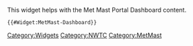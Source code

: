 <noinclude>This widget helps with the Met Mast Portal Dashboard content.

<pre>
{{#Widget:MetMast-Dashboard}}
</pre>

[[Category:Widgets]]
[[Category:NWTC]]
[[Category:MetMast]]

</noinclude>
<includeonly><!--Widget:MetMast-Dashboard-->
<style>

.mm-dashboard-wrapper {
  margin-bottom: 20px;
}
.mm-dashboard-wrapper h2 {
  margin: 0;
  padding: 8px 24px;
  font-size: 24px;
}
.mm-dashboard-cluster {
  clear: both;
}
.mm-dashboard-header {
  width: calc(100% - 50px);
  min-height: 40px;
  margin-left: 25px;
  padding: 10px;
  font-size: 1.3em;
}
.mm-dashboard-gauge{
  height: 230px;
  margin: 5px 0;
}
.mm-dashboard-gauge .row {
  position: relative;
  height: 100%;
  margin: 5px 10px;
  padding: 10px;
  border-radius: 2px;
  color: #fff;
  background: #2196F3;
  box-shadow: 0 2px 3px #ccc;
}
.mm-dashboard-gauge a {
  color: #fff;
  text-decoration: underline;
}
.a-plus-icon {
  background: url('https://openei.org/w/images/7/7e/A-plus.png');
  background-repeat: no-repeat;
  background-position: center center;
  background-size: contain;
  width: 75%;
  height: 75%;
  margin: 25px 0 0 0;
}
.mm-dashboard-icon {
  height: 155px;
  text-align: center;
}
.mm-dashboard-gauge i.fa {
  height: 100%;
  line-height: 150px;
  font-size: 6.5vw;
}

.mm-dashboard-gauge.education p,
.mm-dashboard-gauge.status p,
.mm-dashboard-gauge.energy p {
  margin: 0;
}
.mm-dashboard-gauge.education .mm-dashboard-data,
.mm-dashboard-gauge.status .mm-dashboard-data  {
  height: 155px;
  font-size: 1.75vw;
  padding: 25px 0 0 0;
}
.mm-dashboard-gauge.education .mm-dashboard-data p.content-detail,
.mm-dashboard-gauge.status .mm-dashboard-data p.content-detail {
  margin-bottom: 10px;
}
.mm-dashboard-gauge.education .mm-dashboard-data p.content-detail a {
  margin-right: 40px;
}
.mm-dashboard-gauge.status .mm-dashboard-data {
  height: 155px;
  font-size: 1.75vw;
  padding: 25px 0 0 0;
}
.mm-dashboard-gauge.energy .mm-dashboard-data {
  height: 155px;
  padding: 25px 0 0 0;
  font-size: 1.5vw;
  font-size: 1.75vw;
}
.mm-dashboard-gauge.energy .mm-dashboard-data #analogy {
  font-size: small;
}
.mm-dashboard-gauge.health .mm-dashboard-data {
}
.mm-dashboard-gauge.stats .mm-dashboard-data,
.mm-dashboard-gauge.power .mm-dashboard-data {
  margin-top: 2vh;
}
.mm-dashboard-gauge.stats .mm-dashboard-data span,
.mm-dashboard-gauge.power .mm-dashboard-data span,
.mm-dashboard-gauge.health .mm-dashboard-data span {
  display: block;
  margin: 3px 0;
  clear: both;
}
.mm-dashboard-gauge .alert-info {
  padding: 0 5px;
  border-radius: 2px;
}
.mm-dashboard-gauge.stats .alert-info {
  min-width: 52px;
  text-align: right;
}
.mm-dashboard-gauge.power .alert-info {
  min-width: 78px;
  text-align: right;
}
.mm-dashboard-gauge.stats .alert-info,
.mm-dashboard-gauge.power .alert-info {
  font-family: monospace;
}
.mm-dashboard-gauge.health .alert-info {
  display: block;
  text-transform: uppercase;
  font-size: 0.7em;
}
.mm-dashboard-label {
  position: absolute;
  bottom: 10px;
  left: 10px;
  width: calc(100% - 20px);
  display: block;
  clear: both;
  padding: 5px;
  border-radius: 2px;
  color: #2196F3;
  background: #fff;
}
a .mm-dashboard-label .btn-caret {
  color: #AFAFAF;
}
a:hover .mm-dashboard-label .btn-caret {
  color: #21E411;
}
.mm-dashboard-label .btn-caret i.fa {
  font-size: 20px;
  line-height: 1;
}
.mm-dashboard-note {
  font-size: x-small;
  text-align: center;
}
.mm-dashboard-cluster.not-registered .mm-dashboard-gauge .row {
  background: #bbb;
  color: #ddd;
}
.mm-dashboard-cluster.not-registered .mm-dashboard-gauge .alert-info {
  background: #ddd;
  color: #bbb;
}
.turbine-table,
.table-footer {
  position: relative;
  max-width: 92vw;
  margin-left: calc((100% - 92vw)/2);
  margin-right: calc((100% - 92vw)/2);
}
.table-mask {
  max-height: 50vh;
}
.turbine-table .statusCell {
  white-space: nowrap;
}
.table-footer {
  border-top: solid 1px #2196F3;
  text-align: center;
}
.table-footer .btn {
  position: absolute;
  right: 0;
  margin: 5px;
}
.stickyHeader {
  display: block;
  position: absolute;
  background: #fff;
  border-bottom: solid 2px rgba(33, 150, 243, 0.5);
  z-index: 1;
}
.stickyHeader.expanded {
  position: fixed !important;
  top: 0;
}
.stickyHeader th {
  position: relative;
  padding: 8px;
  cursor: pointer;
}
.stickyHeader th:before {
  content: "";
  display: block;
  height: 5px;
  width: 20px;
  position: absolute;
  right: 0;
  bottom: 0;
  border-left: solid 12px transparent;
  border-right: solid 12px transparent;
  border-bottom: solid 8px #eee;
}
.stickyHeader th:after {
  content: "";
  display: block;
  height: 5px;
  width: 20px;
  position: absolute;
  right: 0;
  bottom: -10px;
  border-left: solid 12px transparent;
  border-right: solid 12px transparent;
  border-top: solid 8px #eee;
}
#sort-table th.active {
  position: relative;
  background: transparent;
}
.stickyHeader th.active {
  color: #2196F3;
  border-bottom: solid 2px #2196F3;
}
.stickyHeader th.active.ascending:before {
  /*border-bottom: solid 8px #2196F3;*/
  border-bottom-color: #2196F3;
}
.stickyHeader th.active.descending:after {
  /*bottom: -10px;
  border-top: solid 8px #2196F3;*/
  border-top-color: #2196F3;
}
.expand-tab {
  position: relative;
  display: inline-block;
  padding: 5px 20px;
  color: #fff;
  z-index: 1;
  cursor: pointer;
}
.expand-tab::before {
  content: '';
  position: absolute;
  top: 0;
  right: 0;
  bottom: 0;
  left: 0;
  border-radius: 0 0px 10px 10px;
  background: #2196F3;
  transform: perspective(10px) rotateX(-3deg);
  z-index: -1;
}
.expand-tab:hover::before {
  background: #1A77C0;
}
td.unregistered {
  color: #ccc;
}
td.unregistered.statusCell {
  color: #888;
  background: #eee;
}
.compare {
  padding-right: 24px;
  text-align: right;
}
@media screen and (max-width : 768px) {
  .mm-dashboard-gauge {
    height: 270px;
  }
  .mm-dashboard-icon {
    height: 60px;
    padding-top: 5px;
  }
  .mm-dashboard-gauge i.fa {
    font-size: 60px;
    line-height: initial;
  }
  .a-plus-icon {
    margin: 0;
    width: 100%;
    height: 100%;
  }
  .mm-dashboard-gauge.education .mm-dashboard-data,
  .mm-dashboard-gauge.status .mm-dashboard-data {
    height: 230px;
    padding: 10px;
    font-size: 3.75vw;
    text-align: center;
  }
  .mm-dashboard-gauge.education .mm-dashboard-data p.content-detail a {
    margin: 0;
    padding: 0 15px;
  }
  .mm-dashboard-gauge.energy {
    height: auto;
    min-height: 180px;
  }
  .mm-dashboard-gauge.energy .mm-dashboard-data {
    height: 145px;
    font-size: 2.5vw;
    font-size: 3vw;
    text-align: left;
    padding-top: 30px;
  }
  .mm-dashboard-gauge.stats .mm-dashboard-data,
  .mm-dashboard-gauge.power .mm-dashboard-data {
    margin-top: initial;
  }
  .mm-dashboard-gauge.energy #analogy {
    font-size: 0.75em;
  }
  .mm-dashboard-gauge.energy .mm-dashboard-icon {
    height: 120px;
  }
  .mm-dashboard-gauge.energy .fa-bolt {
    height: 100%;
    line-height: 120px;
  }
  .table-footer .btn {
    position: relative;
    display: block;
    float: none;
    width: 50%;
    margin: 30px auto;
  }
  .stickyHeader {
    display: none;
  }
}
@media screen and (min-width : 1400px) {
  .a-plus-icon {
    margin-left: 20%;
  }
  .mm-dashboard-gauge.education .mm-dashboard-data,
  .mm-dashboard-gauge.status .mm-dashboard-data {
    font-size: 2.5rem;
  }
  .mm-dashboard-gauge.education .mm-dashboard-data {
    padding-top: 25px;
  }
  .mm-dashboard-gauge.energy .mm-dashboard-data {
    font-size: 2.25rem;
  }
  .mm-dashboard-gauge.energy .mm-dashboard-data #analogy {
    font-size: 0.75em;
    font-size: 1.35rem;
  }
}

</style>

<script type="text/javascript" src="https://code.jquery.com/jquery-3.3.1.min.js"></script>
<script type="text/javascript" src="https://maxcdn.bootstrapcdn.com/bootstrap/3.3.7/js/bootstrap.min.js" integrity="sha384-Tc5IQib027qvyjSMfHjOMaLkfuWVxZxUPnCJA7l2mCWNIpG9mGCD8wGNIcPD7Txa" crossorigin="anonymous"></script>
<script type="text/javascript" src="http://d3js.org/d3.v3.min.js" charset="utf-8"></script>
<script type="text/javascript" src="https://cdn.plot.ly/plotly-latest.min.js"></script>
<script type="text/javascript" src="https://cdnjs.cloudflare.com/ajax/libs/PapaParse/4.1.2/papaparse.min.js"></script>
<script type="text/javascript" src="https://cdnjs.cloudflare.com/ajax/libs/mathjax/2.7.4/latest.js?config=TeX-AMS-MML_SVG" async></script>

<script>

$(document).ready(function () {
  testrequest();
});

//supporting functions
testrequest = function () {
  $.ajax({
    // url: 'https://s3-us-west-2.amazonaws.com/nrel-nwtc-metmast-uni/int/dt=2017-01/2017_January.csv',
    url: 'https://s3-us-west-2.amazonaws.com/nrel-nwtc-metmast-uni/int/2017_January.csv',
    dataType: 'text',
    success: function (data) {
      parseCSVString(data)
    },
    error: function (e) {
      setInnerHTML("csv_data", e.error);
    }
  });
}

function parseCSVString(csv_string) {
  Papa.parse(csv_string, {
    complete: function (csv) {
      createGraph(csv.data);
    }
  });
}

function setInnerHTML(dom_object_id, data) {
  document.getElementById(dom_object_id).innerHTML = data;
}

function createGraph(csv_data) {
  [graphish, layout] = cumulative_prof(csv_data, "2013_May.csv", "speed", "span");
  Plotly.newPlot("chart", [graphish], [layout])
}

function cumulative_prof(all_results, month_string, category, basecolor) {
  // default: -,-,-,span

  // Set up data
  var graphish = [];
  var max_x = -Infinity;
  var min_x = Infinity;

  var object1 = process_data(all_results);
  var object2 = edit_met_data(object1);
  var cate_info = get_catinfo(object2);

  var colnames, vertlocs, ind;
  [colnames, vertlocs, ind] = get_vertical_locations(cate_info["columns"][category])

  var plotdat = [];
  for (var height = 0; height < colnames.length; height++) {

    var array_temp = [];
    array_temp = object2[colnames[height]];
    var total = 0;
    var test_mat = [];
    for (var i = 0; i < array_temp.length; i += 1) {
      // until there is a faster way to remove these
      if ((parseFloat(array_temp[i]) != -999.0) && (array_temp[i] != null)) {
        test_mat.push(array_temp[i]);
        total += parseFloat(array_temp[i]);
      }
    }
    plotdat.push(total / (test_mat.length));

  }
  var maxdat = plotdat.filter(Boolean);

  if (Math.max(...maxdat) > max_x) {
    max_x = Math.max(...maxdat);
  }

  if (Math.min(...maxdat) < min_x) {
    min_x = Math.min(...maxdat);
  }

  var colors = get_colors(1, { basecolor: basecolor });
  
  var trace = {
    x: plotdat,
    y: vertlocs,
    type: "scatter",
    name: month_string.split("_")[1].split(".")[0],
    connectgaps: true,
    line: {
      color: colors[0]
    }
  };

  graphish = trace;
  
  // Set the string labels
  var xstring = "$$" + cate_info["labels"][category] + "$$";
  var ystring = "$$ \\text{Probe Height} [m] $$";
  // need to add $$ for LaTeX to process
  var title_string = "$$ \\text{" + titleCase(category) + " vs. } " + ystring.replace("$$", "") + " $$";

  var diff = max_x - min_x;

  var [layout] = {
    title: title_string,
    yaxis: {
      title: ystring
    },
    xaxis: {
      title: xstring,
      range: [min_x - 0.5 * diff, max_x + 0.5 * diff]
    },
    hovermode: "closest"
  };

  return [graphish, layout];
}

// ***************************************************************************************************************************************


function process_data(csv_data) {

  // Convert CSV to JSON ... need to create dynamic labels in
  // place of 7 and 10
  var arrays = csv_data;
  var keys = arrays[7];
  var values = arrays.slice(1);

  var object1 = new Object();
  // remove -1 in code with QC data
  for (k = 0; k < (keys.length - 1); k++) {
    var new_values = [];
    for (v = 0; v < values.length; v++) {
      new_values.push(values[v][k]);
    }
    if (Object.keys(object1).indexOf(keys[k]) == -1) {
      object1[keys[k]] = new_values;
    } else {
      object1[keys[k] + "_adv"] = new_values;
    }
  }
  return object1;
}




// ***************************************************************************************************************************************

function range(start, stop, step) {

  if (typeof stop == "undefined") {
    // one param defined
    stop = start;
    start = 0;
  }

  if (typeof step == "undefined") {
    step = 1;
  }

  if ((step > 0 && start >= stop) || (step < 0 && start <= stop)) {
    return [];
  }

  var result = [];
  for (var i = start; step > 0 ? i < stop : i > stop; i += step) {
    result.push(i);
  }

  return result;

}

// End: Python common functions to Javascript

// Arithmetic (Rounding)

function Round_To_n(x, n) {

  return x.toPrecision(-Math.round(Math.floor(Math.sign(x) * Math.log10(Math.abs(x)))) + n);

}

// Get Values of Interest

function get_vertical_locations(category, { location = null, reverse = false } = {}) {

  var vertlocs = [];
  for (var vari = 0; vari < category.length; vari++) {
    vertlocs.push(parseInt(category[vari].replace(" ", "").split("(").slice(-1)[0].split("_").slice(-1)[0].split("m")[0]));
  }

  var ind = Array.from(Array(vertlocs.length).keys()).sort((a, b) => vertlocs[a] < vertlocs[b] ? -1 : (vertlocs[b] < vertlocs[a]) | 0);
  //console.log(ind);

  //var interm1 = range(vertlocs.length);
  //ind = interm1.sort(function(a, b){return a - b});

  // sort vertical locations
  var vertlocs_interm = [];
  for (var x = 0; x < ind.length; x++) {
    vertlocs_interm.push(vertlocs[ind[x]]);
  }
  vertlocs = vertlocs_interm;

  var category_interm = [];
  for (var x = 0; x < ind.length; x++) {
    category_interm.push(category[ind[x]]);
  }
  category = category_interm;

  if (location != null) {
    temp = vertlocs.map(x => Math.abs(x - location));
    ind = parseInt(temp.indexOf(Math.min(...temp)));
    category = category[ind];
    vertlocs = vertlocs[ind];
  }

  if (reverse == true) {
    category = category.reverse();
    vertlocs = vertlocs.reverse();
  }

  return [category, vertlocs, ind];

}

function get_nearest_direction(metdat, directions, category) {

  var vertlocs = [];
  for (var vari = 0; vari < metdat[category].length; vari++) {
    vertlocs.push(parseInt(metdat[category][vari].replace(" ", "").split("(").slice(-1)[0].split("_").slice(-1)[0].split("m")[0]));
  }

  var dirlocs = [];
  for (var vari = 0; vari < metdat[directions].length; vari++) {
    dirlocs.push(parseInt(metdat[directions][vari].replace(" ", "").split("(").slice(-1)[0].split("_").slice(-1)[0].split("m")[0]));
  }

  var dirind = [];
  for (var loc = 0; loc < vertlocs.length; loc++) {
    temp = dirlocs.map(x => Math.abs(x - vertlocs[loc]));
    ind = parseInt(dirlocs.indexOf(temp));
    dirind.push(ind);
  }

  var catind = [];
  for (var loc = 0; loc < vertlocs.length; loc++) {
    catind.push(vertlocs.getIndexOf(vertlocs[loc]));
  }

  return [dirind, catind, vertlocs];

}

function get_nearest_stability(metdat, stability, category) {

  if (typeof category === "object") {
    vertlocs = [];
    for (var vari = 0; vari < metdat[category].length; vari++) {
      vertlocs.push(parseInt(metdat[category][vari].replace(" ", "").split("(").slice(-1)[0].split("_").slice(-1)[0].split("m")[0]));
    }
    stablocs = [];
    for (var vari = 0; vari < metdat[stability].length; vari++) {
      stablocs.push(parseInt(metdat[stability][vari].replace(" ", "").split("(").slice(-1)[0].split("_").slice(-1)[0].split("m")[0]));
    }
  } else if (typeof category === "string") {
    vertlocs = [parseInt(metdat[stability][vari].replace(" ", "").split("(").slice(-1)[0].split("_").slice(-1)[0].split("m")[0])];
    stablocs = [];
    for (var vari = 0; vari < metdat[stability].length; vari++) {
      stablocs.push(parseInt(metdat[stability][vari].replace(" ", "").split("(").slice(-1)[0].split("_").slice(-1)[0].split("m")[0]));
    }
  }

  var stabind = [];
  for (var loc = 0; loc < vertlocs.length; loc++) {
    temp = stablocs.map(x => Math.abs(x - vertlocs[loc]));
    ind = parseInt(stablocs.indexOf(temp));
    stabind.push(ind);
  }

  var catind = [];
  for (var loc = 0; loc < vertlocs.length; loc++) {
    catind.push(vertlocs.getIndexOf(vertlocs[loc]));
  }

  return [dirind, catind, vertlocs];

}

// Get Desired Information for Plotting

function monthnames() {

  var months = ['January',
    'February',
    'March',
    'April',
    'May',
    'June',
    'July',
    'August',
    'September',
    'October',
    'November',
    'December'];

  return months;

}

function get_stabconds() {

  var stabconds = ['Very Stable', 'Stable', 'Neutral', 'Unstable', 'Very Unstable'];

  return stabconds;

}

// Setup Colors for Plotting

function get_nrelcolors() {

  var nrelcolors = {
    "blue": ["#0079C2", "#00A4E4"],
    "red": ["#933C06", "#D9531E"],
    "green": ["#3D6321", "#5D9732"],
    "gray": ["#3A4246", "#5E6A71"]
  };

  return nrelcolors;

}

function hex_to_RGB(hex) {

  var result = /^#?([a-f\d]{2})([a-f\d]{2})([a-f\d]{2})$/i.exec(hex);

  var RGB = [];
  for (var i = 1; i < 4; i++) {
    RGB.push(parseInt(result[i], 16));
  }

  return RGB;

}

function RGB_to_hex(RGB) {

  return "#" + ((1 << 24) + (RGB[0] << 16) + (RGB[1] << 8) + RGB[2]).toString(16).slice(1);

}

function color_dict(gradient) {

  hex_array = [];
  r_array = [];
  g_array = [];
  b_array = [];

  for (var RGB = 0; RGB < gradient.length; RGB++) {
    hex_array.push(RGB_to_hex(gradient[RGB]));
    r_array.push(gradient[RGB][0]);
    g_array.push(gradient[RGB][1]);
    b_array.push(gradient[RGB][2]);
  }

  var dict = {
    "hex": hex_array,
    "r": r_array,
    "g": g_array,
    "b": b_array,
  }

  return dict;

}

function linear_gradient(start_hex, finish_hex = "#FFFFFF", n = 10) {

  // Starting and ending colors in RGB form
  var s = hex_to_RGB(start_hex)
  var f = hex_to_RGB(finish_hex)

  // Initilize a list of the output colors with the starting color
  var RGB_list = [s]

  // Calcuate a color at each evenly spaced value of t from 1 to n
  for (var t = 1; t < n; t++) {
    var curr_vector = [];
    // Interpolate RGB vector for color at the current value of t
    for (var j = 0; j < 3; j++) {
      curr_vector.push(parseInt(s[j] + (parseFloat(t) / (n - 1)) * (f[j] - s[j])));
    }
    // Add it to our list of output colors
    RGB_list[t] = curr_vector;

  }

  return color_dict(RGB_list);

}

function polylinear_gradient(colors, n) {
  // The number of colors per individual linear gradient
  var n_out = parseInt(parseFloat(n) / (colors.length - 1));

  // returns dictionary defined by color_dict()
  var gradient_dict = linear_gradient(colors[0], colors[1], n_out);
  var color_marks = ["hex", "r", "g", "b"];

  if (colors.length > 1) {
    for (var col = 1; col < (colors.length - 1); col++) {
      next = linear_gradient(colors[col], colors[col + 1], n_out);
      for (var k = 0; k < color_marks.length; k++) {
        for (var x = 1; x < next[color_marks[k]].length; x++) {
          // Exclude first point to avoid duplicates
          gradient_dict[color_marks[k]].push(next[color_marks[k]][x]);
        }
      }
    }
  }

  return gradient_dict;

}

function get_colors(ncolors, { basecolor = "cycle", reverse = false } = {}) {

  // NREL official colors
  var nrelcolors = get_nrelcolors();

  if (typeof basecolor === "object") {
    colors = basecolor;
    cdict = polylinear_gradient(colors, ncolors + 2);
    colors = cdict["hex"];
  } else if (basecolor in nrelcolors) {
    var nc = ncolors + 2;
    var colors = [];
    while (colors.length < ncolors) {
      nc += 1;
      colors = ["#D1D5D8", nrelcolors[basecolor][1], nrelcolors[basecolor][0]];
      cdict = polylinear_gradient(colors, nc);
      colors = cdict["hex"];
      colors.splice(2, 1);
    }
  } else if (basecolor == "cycle") {
    var nc = ncolors + 2;
    var colors = [];
    while (colors.length < ncolors) {
      nc += 1;
      colors = ["#0079C2", "#D1D5D8", "#D9531E", "#00A4E4"];
      cdict = polylinear_gradient(colors, nc);
      colors = cdict["hex"];
      colors.splice(2, 1);
    }
  } else if (basecolor == "span") {
    colors = [nrelcolors["blue"][0], "#D1D5D8", nrelcolors["red"][0]];
    cdict = polylinear_gradient(colors, ncolors + 2);
    colors = cdict["hex"];
  }

  if (reverse == true) {
    colors.reverse();
  }

  return colors;
}

// End of Code


function edit_met_data(metdat, verbose = false) {

  temp = [];
  for (var name = 0; name < Object.keys(metdat).length; name++) {
    if (Object.keys(metdat)[name].includes(" QC") === false) {
      temp.push(Object.keys(metdat)[name]);
    }
  }

  qcNames = [];
  for (var name = 0; name < Object.keys(metdat).length; name++) {
    if (Object.keys(metdat)[name].includes(" QC")) {
      qcNames.push(Object.keys(metdat)[name]);
    }
  }

  fNames = [];
  for (var name = 0; name < temp.length; name++) {
    if (qcNames.includes(temp[name] + " QC")) {
      fNames.push(temp[name]);
    }
  }

  if (verbose === true) {
    console.log("dtypes corrected");
  }

  console.log("number of data columns: " + fNames.length);
  //console.log(fNames);
  console.log("number of QC columns: " + qcNames.length);
  //console.log(qcNames);

  // initialize filtered Object
  var new_dataframe = {
    "Date": metdat["Date"],
    "Record": metdat["Record"],
    "Version": metdat["Version"]
  };

  // fArray = [];
  // for (var obj = 0; obj < fNames.length; obj++) {
  //     // apply QC mask to each set of columns individually
  //     fArray.push(fNames[obj],qcNames[obj]);
  // }
  // console.log(fArray);

  //console.log(metdat);
  //console.log(metdat[fNames[2]]);
  //console.log(metdat[qcNames[2]]);

  fObject = {};
  for (var coli = 0; coli < fNames.length; coli++) {
    temp_array = [];
    //console.log(metdat[qcNames[coli]]);
    for (var row = 0; row < metdat[fNames[coli]].length; row++) {
      if (parseInt(metdat[qcNames[coli]][row]) == 1) {
        temp_array.push(metdat[fNames[coli]][row]);
      } else {
        temp_array.push(null);
      }
    }
    //console.log(temp_array);
    fObject[fNames[coli]] = temp_array;
  }


  // var mask = [];
  // for (var iax = 0; iax < qcNames.length; iax++) {
  //     for (var iay = 0; iay < metdat[qcNames[iax]].length; iay++) {
  //         if (metdat[qcNames[iax]][iay] == 1) {
  //             mask.push(true);
  //         } else {
  //             mask.push(false);
  //         }
  //     }
  // }

  // var data_array = [];
  // for (var mv = 0; mv < metdat[fNames[obj]].length; mv++) {
  //     if (metdat[qcNames[obj]][mv] == 1) {
  //         data_array.push(metdat[fNames[obj]][mv]);
  //     } else {
  //         data_array.push(-999.0);
  //     }
  // }
  // fObject[fNames[obj]] = data_array;


  temp = Object.assign(fObject, new_dataframe);
  //console.log(temp);

  metdat = temp;

  // // replace flagged value "-999.0" with null
  // // crazy slow, need to replace
  // for (var key = 0; key < Object.keys(metdat).length; key++) {
  //     //console.log(key);
  //     for (var content = 0; content < metdat[Object.keys(metdat)[key]].length; content++) {
  //         //console.log(content);
  //         //console.log(metdat[Object.keys(metdat)[key]]);
  //         if (metdat[Object.keys(metdat)[key]][content] == -999.0) {
  //             //console.log("True");
  //             metdat[Object.keys(metdat)[key]][content] = null;
  //         }
  //     }
  // }
  // //console.log(metdat);

  return metdat;

}

function flag_stability(metdat) {

  var MOLcols = [];
  for (var col = 0; col < Object.keys(metdat).length; col++) {

    if (Object.keys(metdat)[col].toLowerCase().includes("monin-obukhov length")) {
      MOLcols.push(Object.keys(metdat)[col]);
    }

  }

  for (var col = 0; col < MOLcols.length; col++) {
    // get probe height
    z = parseInt(MOLcols[col].split("m")[0].split("(").slice(-1)[0]);

    // extract data from MetData
    L = Object.assign({}, metdat[MOLcols[col]]);

    // make new column
    newcolname = "Stability Flag (" + z + "m)";

    //metdat[newcolname] = null;
    //console.log(MOLcols);
    //console.log(categoriesIdx);

    var stabcond_array = [];
    for (var iay = 0; iay < Object.keys(L).length; iay++) {
      if ((L[iay] > 0) & (L[iay] <= 200)) {
        stabcond_array.push("Very Stable");
      } else if ((L[iay] > 200) & (L[iay] <= 500)) {
        stabcond_array.push("Stable");
      } else if ((L[iay] < -500) | (L[iay] > 500)) {
        stabcond_array.push("Neutral");
      } else if ((L[iay] >= -500) & (L[iay] <= -200)) {
        stabcond_array.push("Unstable");
      } else if ((L[iay] >= -200) & (L[iay] < 0)) {
        stabcond_array.push("Very Unstable");
      } else {
        stabcond_array.push(null);
      }
    }
    metdat[newcolname] = stabcond_array;

  }

  var stab_array = [];

  for (var x = 0; x < Object.keys(metdat).length; x++) {

    if (Object.keys(metdat)[x].includes("Stability Flag")) {
      stab_array.push(Object.keys(metdat)[x]);
    }

  }

  var stabcat = {
    "stability flag": stab_array,
  }

  categoriesIdx = {
    "Very Stable": (L > 0) & (L <= 200),
    "Stable": (L > 200) & (L <= 500),
    "Neutral": (L < -500) | (L > 500),
    "Unstable": (L >= -500) & (L < -200),
    "Very Unstable": (L >= -200) & (L < 0)
  };

  var stabconds = [];
  for (var x = 0; x < Object.keys(categoriesIdx).length; x++) {
    stabconds.push(Object.keys(categoriesIdx)[x]);
  }
  //console.log(metdat);

  return [stabconds, stabcat, metdat];

}
function categories_to_exclude() {

  excats = ["advection",
    "angle",
    "boom",
    "equivalent",
    "Log-Law",
    "Preciptation Sensor",
    "peak",
    "record",
    "spectral",
    "kaimal",
    "speed U",
    "SF_",
    "std. dev.",
    "surface", "*",
    "structure",
    "total",
    "zero-crossing",
    "sigma",
    "d(t)",
    "Virtual",
    "Brunt",
    "height",
    "sigma",
    "version",
    "sensible",
    "potential",
    "zero-crossing integral length scale (u)",
    "peak coherent",
    "(SF_", "zero-crossing",
    "boom",
    "speed u",
    "valid",
    "kaimal",
    "peak downward",
    "peak upward",
    "velocity structure"];

  return excats;

}

function categories_to_keep() {

  keepcats = ["air density",
    "air pressure",
    "air temperature",
    "coherent tke",
    "cov(u_w)",
    "cov(w_t)",
    "direction",
    "dissipation rate",
    "gradient richardson",
    "integral length scale (u)",
    "integral length scale (v)",
    "integral length scale (w)",
    "mean(w't')",
    "momentum flux",
    "monin-obukhov length",
    "relative humidity",
    "speed",
    "speed gradient richardson",
    "stability flag",
    "stability parameter z/l",
    "ti",
    "turbulent kinetic energy",
    "wind shear",
    "wind veer"];

  return keepcats;

}

function get_units() {

  units = {
    "density": "\\Big[\\frac{kg}{m^3}\\Big]",
    "pressure": "[mbar]",
    "temperature": "[^\\circ C]",
    "tke": "\\Big[\\frac{m^2}{s^2}\\Big]",
    "direction": "[^\\circ]",
    "dissipation": "\\Big[\\frac{m^2}{s^3}\\Big]",
    "richardson": "[--]",
    "length": "[m]",
    "humidity": "$$[%]$$",
    "speed": "\\Big[\\frac{m}{s}\\Big]",
    "stability parameter z/l": "[--]",
    "ti": "[\\%]",
    "turbulent kinetic energy": "\\Big[\\frac{m^2}{s^2}\\Big]",
    "shear": "[--]",
    "veer": "[^\\circ]",
    "flag": "[--]"
  };

  return units;

}

function categorize_fields(metdat, { keeplist = null, excludelist = null } = {}) {

  // missing some columns ... need to investigate
  var colnames = Object.keys(metdat);

  var temp = [];
  for (var x = 0; x < colnames.length; x++) {
    if ((colnames[x].includes("(u)") === false) && (colnames[x].includes("(v)") == false) && (colnames[x].includes("(w)") == false)) {
      temp.push(colnames[x].split(" (")[0].toLowerCase());
    } else {
      temp.push(colnames[x].split(") (")[0].toLowerCase() + ")");
    }
  }

  var seen = {};
  var result = [];
  for (var i = 0; i < temp.length; i++) {

    var el = temp[i];
    if (!seen[el]) {
      seen[el] = true;
      result.push(el);
    }

  }
  temp = result;

  // remove unwanted fields
  if (excludelist != null) {
    if (excludelist === true) {
      excludelist = categories_to_exclude();
    }
    for (var excl = 0; excl < excludelist.length; excl++) {
      for (var x = 0; x < temp.length; x++) {
        if (temp[x].toLowerCase().includes(excludelist[excl].toLowerCase())) {
          var ind = temp.indexOf(temp[x]);
          temp.splice(ind, 1);
        }
      }
    }
    temp.sort();
  }

  // or keep only a select list
  if (keeplist != null) {
    if (keeplist === true) {
      keeplist = categories_to_keep();
    }
    temp = temp.filter(n => keeplist.includes(n));
  }
  // console.log(temp);

  var varcats = {}
  for (var cat = 0; cat < temp.length; cat++) {

    var cat_array = {};
    for (var x = 0; x < colnames.length; x++) {

      if (colnames[x].toLowerCase().split(temp[cat])[0] == "") {
        var replace_with = colnames[x].replace(" ", "").split("(").slice(-1)[0].split("_").slice(-1)[0].split("m")[0].replace(/\s/g, "");
        if (cat_array[replace_with] == null) {
          cat_array[replace_with] = [];
        }
        cat_array[replace_with].push(colnames[x]);
      }
    }
    // console.log(cat_array);
    // cat_keys = Object.keys(cat_array).sort(function(a, b) {return a - b;});
    // console.log(cat_keys);
    var a = Object.values(cat_array);
    //console.log(a);
    function flattenDeep(arr1) {
      return arr1.reduce((acc, val) => Array.isArray(val) ? acc.concat(flattenDeep(val)) : acc.concat(val), []);
    }
    fin_array = flattenDeep(a);
    varcats[temp[cat]] = fin_array;
  }
  console.log(varcats);

  var temp1 = [];
  for (var x = 0; x < varcats["speed"].length; x++) {
    if (varcats["speed"][x].toLowerCase().includes("speed (")) {
      temp1.push(varcats["speed"][x]);
    }
  }
  varcats["speed"] = temp1;

  var temp2 = [];
  //console.log(varcats["dissipation rate"]);
  for (var x = 0; x < varcats["dissipation rate"].length; x++) {
    if (varcats["dissipation rate"][x].toLowerCase().includes("sf") === false) {
      temp2.push(varcats["dissipation rate"][x]);
    }
  }
  varcats["dissipation rate"] = temp2;

  var temp3 = [];
  for (var x = 0; x < colnames.length; x++) {
    if (colnames[x].toLowerCase().includes("cup equivalent ti")) {
      temp3.push(colnames[x]);
    }
  }
  varcats["ti"] = temp3;

  // get units
  var units = get_units();

  var varunits = {};
  for (var cat = 0; cat < Object.keys(varcats).length; cat++) {

    var units_array = [];
    for (var index = 0; index < Object.keys(units).length; index++) {
      // Convert to title-cased
      x = Object.keys(units)[index].toLowerCase().split(" ").map(function (word) {
        return word.replace(word[0], word[0].toUpperCase());
      }).join(" ");

      catT = Object.keys(varcats)[cat].toLowerCase().split(" ").map(function (word) {
        return word.replace(word[0], word[0].toUpperCase());
      }).join(" ");

      if (catT.includes(x)) {
        units_array.push(units[Object.keys(units)[index]]);
      }
    }
    varunits[Object.keys(varcats)[cat]] = units_array;

  }

  // labels for plotting 
  var varlabels = {};
  var labels_array = [];
  for (var x = 0; x < Object.keys(varcats).length; x++) {
    // Convert to title-cased
    label = Object.keys(varcats)[x].toLowerCase().split(" ").map(function (word) {
      return word.replace(word[0], word[0].toUpperCase());
    }).join(" ");

    varlabels[Object.keys(varcats)[x]] = ("\\text{" + label + "} " + varunits[Object.keys(varcats)[x]]);
  }

  // a few ad hoc corrections
  varlabels["turbulent kinetic energy"] = "\\text{TKE}" + varunits["turbulent kinetic energy"];
  varlabels["direction"] = "\\text{Wind }" + varlabels["direction"];
  varlabels["speed"] = "\\text{Wind }" + varlabels["speed"];
  varlabels["stability parameter z/l"] = "\\text{Stability Parameter z/L }[--]";

  // strings for saving files and figures
  var varsave = {};
  var save_array = [];
  for (var x = 0; x < Object.keys(varcats).length; x++) {
    varsave[Object.keys(varcats)[x]] = Object.keys(varcats)[x].replace(" ", "_").replace("/", "");
  }

  return [varcats, varunits, varlabels, varsave];
}

function get_catinfo(metdat) {

  var varcats, varunits, varlabels, varsave;
  [varcats, varunits, varlabels, varsave] = categorize_fields(metdat, { keeplist: true });

  var catinfo = {
    "columns": varcats,
    "units": varunits,
    "labels": varlabels,
    "save": varsave
  };

  return catinfo;

}

function titleCase(str) {
  return str.toLowerCase().split(' ').map(function (word) {
    return word.replace(word[0], word[0].toUpperCase());
  }).join(' ');
}

</script>
</includeonly>
